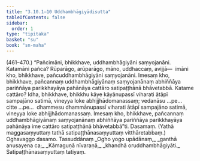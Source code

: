 ```yaml
---
title: "3.10.1–10 Uddhambhāgiyādisutta"
tableOfContents: false
sidebar:
  order: 1
type: "tipitaka"
basket: "su"
book: "sn-maha"
---
```



<DynamicBreadcrumb />

<Paragraph type="center" book="sn-maha">
(461–470.)
</Paragraph>

<Paragraph number="992" book="sn-maha">
“Pañcimāni, bhikkhave, uddhambhāgiyāni saṃyojanāni. Katamāni pañca? Rūparāgo, arūparāgo, māno, uddhaccaṃ, avijjā—  imāni kho, bhikkhave, pañcuddhambhāgiyāni saṃyojanāni. Imesaṃ kho, bhikkhave, pañcannaṃ uddhambhāgiyānaṃ saṃyojanānaṃ abhiññāya pariññāya parikkhayāya pahānāya cattāro satipaṭṭhānā bhāvetabbā.
</Paragraph>

<Paragraph number="993" book="sn-maha">
Katame cattāro? Idha, bhikkhave, bhikkhu kāye kāyānupassī viharati ātāpī sampajāno satimā, vineyya loke abhijjhādomanassaṃ; vedanāsu …pe…  citte …pe…  dhammesu dhammānupassī viharati ātāpī sampajāno satimā, vineyya loke abhijjhādomanassaṃ. Imesaṃ kho, bhikkhave, pañcannaṃ uddhambhāgiyānaṃ saṃyojanānaṃ abhiññāya pariññāya parikkhayāya pahānāya ime cattāro satipaṭṭhānā bhāvetabbā”ti.

</Paragraph>

<Paragraph number="994" type="center" book="sn-maha">
Dasamaṃ.


</Paragraph>

<Paragraph number="995" type="center" book="sn-maha">
(Yathā maggasaṃyuttaṃ tathā satipaṭṭhānasaṃyuttaṃ vitthāretabbaṃ.)

</Paragraph>

<Paragraph number="996" type="center" book="sn-maha">
Oghavaggo dasamo.



</Paragraph>

<Paragraph number="997" type="center" book="sn-maha">
Tassuddānaṃ


</Paragraph>

<Paragraph number="998" type="verses" book="sn-maha">
_Ogho yogo upādānaṃ,_  
_ganthā anusayena ca;_  
_Kāmaguṇā nīvaraṇā,_  
_khandhā oruddhambhāgiyāti._  


</Paragraph>

<Paragraph number="999" type="center" book="sn-maha">
Satipaṭṭhānasaṃyuttaṃ tatiyaṃ.
</Paragraph>